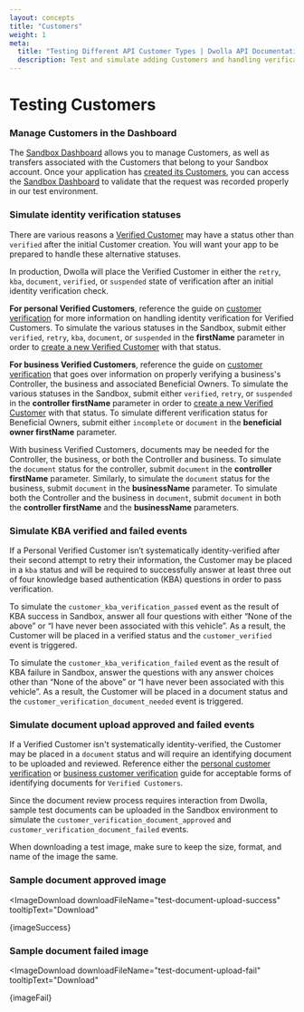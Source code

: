 ```yaml
---
layout: concepts
title: "Customers"
weight: 1
meta:
  title: "Testing Different API Customer Types | Dwolla API Documentation"
  description: Test and simulate adding Customers and handling verification statuses in the Sandbox before working with real end users.
---
```



# Testing Customers

### Manage Customers in the Dashboard

The [Sandbox Dashboard](https://dashboard-sandbox.dwolla.com) allows you to manage Customers, as well as transfers associated with the Customers that belong to your Sandbox account. Once your application has [created its Customers](https://developers.dwolla.com/api-reference/customers/create), you can access the [Sandbox Dashboard](https://dashboard-sandbox.dwolla.com) to validate that the request was recorded properly in our test environment.

<InlineCTA
  icon={conceptsIcon}
  text="There are multiple Customer types within the Dwolla API. Use our concept article for a more in-depth overview of each Customer type and its capabilities."
  href="/concepts/customer-types"
/>

### Simulate identity verification statuses

There are various reasons a [Verified Customer](/concepts/customer-types#verified-customer) may have a status other than `verified` after the initial Customer creation. You will want your app to be prepared to handle these alternative statuses.

In production, Dwolla will place the Verified Customer in either the `retry`, `kba`, `document`, `verified`, or `suspended` state of verification after an initial identity verification check.

**For personal Verified Customers**, reference the guide on [customer verification](/guides/personal-verified-customer/handle-verification-statuses) for more information on handling identity verification for Verified Customers. To simulate the various statuses in the Sandbox, submit either `verified`, `retry`, `kba`, `document`, or `suspended` in the **firstName** parameter in order to [create a new Verified Customer](https://developers.dwolla.com/api-reference/customers/create#verified-personal-customer---request-parameters) with that status.

**For business Verified Customers**, reference the guide on [customer verification](/guides/business-verified-customer/create-a-customer) that goes over information on properly verifying a business's Controller, the business and associated Beneficial Owners. To simulate the various statuses in the Sandbox, submit either `verified`, `retry`, or `suspended` in the **controller firstName** parameter in order to [create a new Verified Customer](https://developers.dwolla.com/api-reference/customers/create#verified-business-customer-businesstypellc-corporation-or-partnership---request-parameters) with that status. To simulate different verification status for Beneficial Owners, submit either `incomplete` or `document` in the **beneficial owner firstName** parameter.

With business Verified Customers, documents may be needed for the Controller, the business, or both the Controller and business. To simulate the `document` status for the controller, submit `document` in the **controller firstName** parameter.
Similarly, to simulate the `document` status for the business, submit `document` in the **businessName** parameter. To simulate both the Controller and the business in `document`, submit `document` in both the **controller firstName** and the **businessName** parameters.

### Simulate KBA verified and failed events

If a Personal Verified Customer isn’t systematically identity-verified after their second attempt to retry their information, the Customer may be placed in a `kba` status and will be required to successfully answer at least three out of four knowledge based authentication (KBA) questions in order to pass verification.

<InlineCTA
  icon={guidesIcon}
  text="More information on KBA status for Personal Verified Customers and the related endpoints."
  href="/guides/personal-verified-customer/handle-verification-statuses#handling-status-kba"
/>

To simulate the `customer_kba_verification_passed` event as the result of KBA success in Sandbox, answer all four questions with either “None of the above” or “I have never been associated with this vehicle”. As a result, the Customer will be placed in a verified status and the `customer_verified` event is triggered.

To simulate the `customer_kba_verification_failed` event as the result of KBA failure in Sandbox, answer the questions with any answer choices other than “None of the above” or “I have never been associated with this vehicle”. As a result, the Customer will be placed in a document status and the `customer_verification_document_needed` event is triggered.

### Simulate document upload approved and failed events

If a Verified Customer isn't systematically identity-verified, the Customer may be placed in a `document` status and will require an identifying document to be uploaded and reviewed. Reference either the [personal customer verification](/guides/personal-verified-customer/handle-verification-statuses#document-types) or [business customer verification](/guides/business-verified-customer/handle-verification-statuses#document-types) guide for acceptable forms of identifying documents for `Verified Customers`.

Since the document review process requires interaction from Dwolla, sample test documents can be uploaded in the Sandbox environment to simulate the `customer_verification_document_approved` and `customer_verification_document_failed` events.

<AlertBar variation="info">
  When downloading a test image, make sure to keep the size, format, and name of
  the image the same.
</AlertBar>

### **Sample document approved image**

<ImageDownload
  downloadFileName="test-document-upload-success"
  tooltipText="Download"
>
  {imageSuccess}
</ImageDownload>

### **Sample document failed image**

<ImageDownload
  downloadFileName="test-document-upload-fail"
  tooltipText="Download"
>
  {imageFail}
</ImageDownload>
